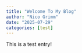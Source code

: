 ```yaml
---
title: "Welcome To My Blog"
author: "Nico Grimm"
date: "2025-07-29"
categories: [test]
---
```

This is a test entry!